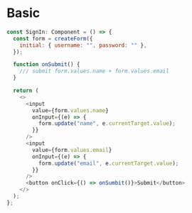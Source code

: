 # Basic

```js
const SignIn: Component = () => {
  const form = createForm({
    initial: { username: "", password: "" },
  });

  function onSubmit() {
    /// submit form.values.name + form.values.email
  }

  return (
    <>
      <input
        value={form.values.name}
        onInput={(e) => {
          form.update("name", e.currentTarget.value);
        }}
      />
      <input
        value={form.values.email}
        onInput={(e) => {
          form.update("email", e.currentTarget.value);
        }}
      />
      <button onClick={() => onSumbit()}>Submit</button>
    </>
  );
};
```

